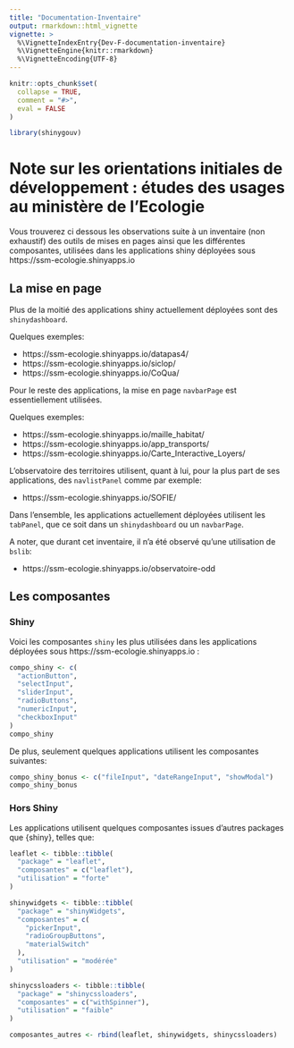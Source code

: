 ```yaml
---
title: "Documentation-Inventaire"
output: rmarkdown::html_vignette
vignette: >
  %\VignetteIndexEntry{Dev-F-documentation-inventaire}
  %\VignetteEngine{knitr::rmarkdown}
  %\VignetteEncoding{UTF-8}
---
```


```r
knitr::opts_chunk$set(
  collapse = TRUE,
  comment = "#>",
  eval = FALSE
)
```

```r
library(shinygouv)
```


# Note sur les orientations initiales de développement : études des usages au ministère de l'Ecologie

Vous trouverez ci dessous les observations suite à un inventaire (non exhaustif) des outils de mises en pages ainsi que les différentes composantes, utilisées dans les applications shiny déployées sous https://ssm-ecologie.shinyapps.io


## La mise en page

Plus de la moitié des applications shiny actuellement déployées sont des `shinydashboard`.

Quelques exemples:

- https://ssm-ecologie.shinyapps.io/datapas4/ 
- https://ssm-ecologie.shinyapps.io/siclop/
- https://ssm-ecologie.shinyapps.io/CoQua/

Pour le reste des applications, la mise en page `navbarPage` est essentiellement utilisées.

Quelques exemples:

- https://ssm-ecologie.shinyapps.io/maille_habitat/
- https://ssm-ecologie.shinyapps.io/app_transports/
- https://ssm-ecologie.shinyapps.io/Carte_Interactive_Loyers/

L'observatoire des territoires utilisent, quant à lui, pour la plus part de ses applications, des `navlistPanel` comme par exemple: 

- https://ssm-ecologie.shinyapps.io/SOFIE/

Dans l'ensemble, les applications actuellement déployées utilisent les `tabPanel`, que ce soit dans un `shinydashboard` ou un `navbarPage`.

A noter, que durant cet inventaire, il n'a été observé qu'une utilisation de `bslib`:

- https://ssm-ecologie.shinyapps.io/observatoire-odd 


## Les composantes

### Shiny

Voici les composantes `shiny` les plus utilisées dans les applications déployées sous https://ssm-ecologie.shinyapps.io :


```r
compo_shiny <- c(
  "actionButton",
  "selectInput",
  "sliderInput",
  "radioButtons",
  "numericInput",
  "checkboxInput"
)
compo_shiny
```

De plus, seulement quelques applications utilisent les composantes suivantes:


```r
compo_shiny_bonus <- c("fileInput", "dateRangeInput", "showModal")
compo_shiny_bonus
```

### Hors Shiny

Les applications utilisent quelques composantes issues d'autres packages que {shiny}, telles que: 


```r
leaflet <- tibble::tibble(
  "package" = "leaflet",
  "composantes" = c("leaflet"),
  "utilisation" = "forte"
)

shinywidgets <- tibble::tibble(
  "package" = "shinyWidgets",
  "composantes" = c(
    "pickerInput",
    "radioGroupButtons",
    "materialSwitch"
  ),
  "utilisation" = "modérée"
)

shinycssloaders <- tibble::tibble(
  "package" = "shinycssloaders",
  "composantes" = c("withSpinner"),
  "utilisation" = "faible"
)

composantes_autres <- rbind(leaflet, shinywidgets, shinycssloaders)
```

